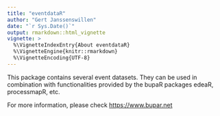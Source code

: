 ```yaml
---
title: "eventdataR"
author: "Gert Janssenswillen"
date: "`r Sys.Date()`"
output: rmarkdown::html_vignette
vignette: >
  %\VignetteIndexEntry{About eventdataR}
  %\VignetteEngine{knitr::rmarkdown}
  %\VignetteEncoding{UTF-8}
---
```

This package contains several event datasets. They can be used in combination with functionalities provided by the bupaR packages edeaR, processmapR, etc.

For more information, please check <https://www.bupar.net>
